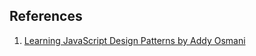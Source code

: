 ## References

1. [Learning JavaScript Design Patterns by Addy Osmani](https://www.patterns.dev/posts/classic-design-patterns/)
